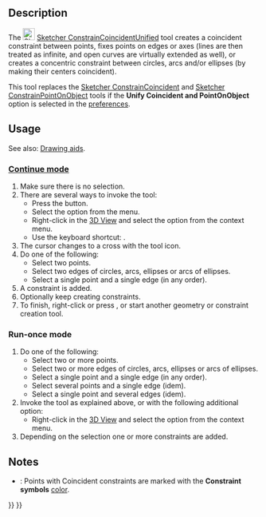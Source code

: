 <languages/>
<translate>

<!--T:1-->
{{Docnav
|[[Sketcher_ConstrainLock|Lock]]
|[[Sketcher_ConstrainCoincident|Coincident]]
|[[Sketcher_Workbench|Sketcher]]
|IconL=Sketcher_ConstrainLock.svg
|IconR=Sketcher_ConstrainCoincident.svg
|IconC=Workbench_Sketcher.svg
}}

<!--T:2-->
{{GuiCommand
|Name=Sketcher ConstrainCoincidentUnified
|MenuLocation=Sketch → Sketcher constraints → Constrain coincident
|Workbenches=[[Sketcher_Workbench|Sketcher]]
|Shortcut={{KEY|C}}
|Version=1.0
|SeeAlso=[[Sketcher_ConstrainCoincident|Sketcher ConstrainCoincident]], [[Sketcher_ConstrainPointOnObject|Sketcher ConstrainPointOnObject]]
}}

==Description== <!--T:3-->

<!--T:4-->
The [[Image:Sketcher_ConstrainCoincidentUnified.svg|24px]] [[Sketcher_ConstrainCoincidentUnified|Sketcher ConstrainCoincidentUnified]] tool creates a coincident constraint between points, fixes points on edges or axes (lines are then treated as infinite, and open curves are virtually extended as well), or creates a concentric constraint between circles, arcs and/or ellipses (by making their centers coincident).

<!--T:8-->
This tool replaces the [[Sketcher_ConstrainCoincident|Sketcher ConstrainCoincident]] and [[Sketcher_ConstrainPointOnObject|Sketcher ConstrainPointOnObject]] tools if the '''Unify Coincident and PointOnObject''' option is selected in the [[Sketcher_Preferences#General|preferences]].

==Usage== <!--T:5-->

<!--T:9-->
See also: [[Sketcher_Workbench#Drawing_aids|Drawing aids]].

===[[Sketcher_Workbench#Continue_modes|Continue mode]]=== <!--T:10-->

<!--T:6-->
# Make sure there is no selection.
# There are several ways to invoke the tool:
#* Press the {{Button|[[Image:Sketcher_ConstrainCoincidentUnified.svg|16px]] [[Sketcher_ConstrainCoincidentUnified|Constrain coincident]]}} button.
#* Select the {{MenuCommand|Sketch → Sketcher constraints → [[Image:Sketcher_ConstrainCoincidentUnified.svg|16px]] Constrain coincident}} option from the menu.
#* Right-click in the [[3D_View|3D View]] and select the {{MenuCommand|Constrain → [[Image:Sketcher_ConstrainCoincidentUnified.svg|16px]] Constrain coincident}} option from the context menu.
#* Use the keyboard shortcut: {{KEY|C}}.
# The cursor changes to a cross with the tool icon.
# Do one of the following:
#* Select two points.
#* Select two edges of circles, arcs, ellipses or arcs of ellipses.
#* Select a single point and a single edge (in any order).
# A constraint is added.
# Optionally keep creating constraints.
# To finish, right-click or press {{KEY|Esc}}, or start another geometry or constraint creation tool.

===Run-once mode=== <!--T:11-->

<!--T:12-->
# Do one of the following:
#* Select two or more points.
#* Select two or more edges of circles, arcs, ellipses or arcs of ellipses.
#* Select a single point and a single edge (in any order).
#* Select several points and a single edge (idem).
#* Select a single point and several edges (idem).
# Invoke the tool as explained above, or with the following additional option:
#* Right-click in the [[3D_View|3D View]] and select the {{MenuCommand|[[Image:Sketcher_ConstrainCoincidentUnified.svg|16px]] Constrain coincident}} option from the context menu.
# Depending on the selection one or more constraints are added.

==Notes== <!--T:13-->

<!--T:14-->
* {{Version|1.0}}: Points with Coincident constraints are marked with the '''Constraint symbols''' [[Sketcher_Preferences#Display|color]].


<!--T:7-->
{{Docnav
|[[Sketcher_ConstrainLock|Lock]]
|[[Sketcher_ConstrainCoincident|Coincident]]
|[[Sketcher_Workbench|Sketcher]]
|IconL=Sketcher_ConstrainLock.svg
|IconR=Sketcher_ConstrainCoincident.svg
|IconC=Workbench_Sketcher.svg
}}

</translate>
{{Sketcher_Tools_navi{{#translation:}}}}
{{Userdocnavi{{#translation:}}}}
